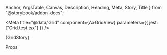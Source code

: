   Anchor,
  ArgsTable,
  Canvas,
  Description,
  Heading,
  Meta,
  Story,
  Title
} from "@storybook/addon-docs";

<Meta title="@data/Grid" component={AxGridView} parameters={{ jest: ["Grid.test.tsx"] }} />

<Anchor storyId="data-grid--grid">
  <Title>Grid</Title>
</Anchor>

<Description of={AxGridView} />

<Canvas>
  <Story name="Grid" parameters={{ layout: "none" }} height="30rem">
    {GridStory}
  </Story>
</Canvas>

<Heading>Props</Heading>

<ArgsTable of={AxGridView} sort="requiredFirst" />
